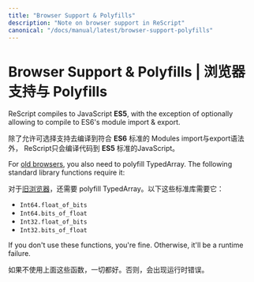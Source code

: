 ```yaml
---
title: "Browser Support & Polyfills"
description: "Note on browser support in ReScript"
canonical: "/docs/manual/latest/browser-support-polyfills"
---
```


# Browser Support & Polyfills | 浏览器支持与 Polyfills

ReScript compiles to JavaScript **ES5**, with the exception of optionally allowing to compile to ES6's module import & export.

除了允许可选择支持去编译到符合 **ES6** 标准的 Modules import与export语法外， ReScript只会编译代码到 **ES5** 标准的JavaScript。


For [old browsers](https://caniuse.com/#search=typed%20array), you also need to polyfill TypedArray. The following standard library functions require it:

对于[旧浏览器](https://caniuse.com/#search=typed%20array)，还需要 polyfill TypedArray。以下这些标准库需要它：

- `Int64.float_of_bits`
- `Int64.bits_of_float`
- `Int32.float_of_bits`
- `Int32.bits_of_float`

If you don't use these functions, you're fine. Otherwise, it'll be a runtime failure.

如果不使用上面这些函数，一切都好。否则，会出现运行时错误。
